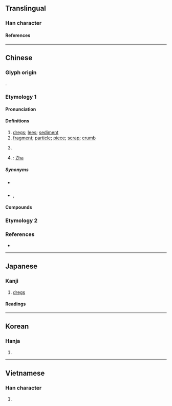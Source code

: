 {{character info}}
==Translingual==

===Han character===
{{Han char|rn=85|rad=水|as=09|sn=12|four=34116|canj=EDAM|ids=⿰氵查,⿰氵査}}

====References====
{{Han ref|kx=0634.030|dkj=17767|dj=1041.010|hdz=31670.050|uh=6E23}}

----

==Chinese==
{{zh-forms|ss=泎}}

===Glyph origin===
{{Han etym}}
{{Han compound|水|alt1=氵|查|ls=psc|c1=s|c2=p}}.

===Etymology 1===

====Pronunciation====
{{zh-pron
|m=zhā,er=y
|m-s=za1
|c=zaa1
|c-t=
|g=
|h=pfs=châ
|j=
|mb=
|md=că
|mn=xm,qz,jj,tw:che/zz:chee/ml,jj:cha
|mn_note=che/chee - vernacular; cha - literary
|mn-t=za1
|w=
|x=
|mc=y
|oc=y
|ma=
|cat=n,pn
}}

====Definitions====
{{zh-hanzi}}

# [[dregs]]; [[lees]]; [[sediment]]
# [[fragment]]; [[particle]]; [[piece]]; [[scrap]]; [[crumb]]
#: {{zh-x|蝕 到 連 渣 都 冇||C}}
# {{zh-alt-form|*喳}}
# {{surname|zh}}: [[Zha]]

=====Synonyms=====
* {{s|dregs}} {{zh-l|渣滓}}
* {{s|fragment}} {{zh-l|碎末}}, {{zh-l|碎屑}}

====Compounds====
{{zh-der|渣滓|滤渣|廢渣|藥渣|爐渣|渣男|渣女|奶渣|渣子|酒渣鼻|酒渣|豆腐渣工程|土得掉渣|學渣|殘渣|礦渣|渣打銀行|豆渣|煤渣|熔渣|麵包渣|殘渣餘孽|豆渣腦筋|人渣|石渣|嘎渣兒|嘎嘎渣渣|油渣子|渣兒|油渣|疙渣兒|沉渣|蔗渣|麻渣|蠟渣|鍋渣|火山渣}}

===Etymology 2===
{{zh-see|鮓|v}}

===References===
* {{R:yue:Hanzi}}

{{zh-cat|Intermediate}}

----

==Japanese==

===Kanji===
{{ja-kanji|grade=|rs=水09}}

# [[dregs]]

====Readings====
{{ja-readings
|goon=しゃ
|kanon=さ
|kun=おり, かす
}}

----

==Korean==

===Hanja===
{{ko-hanja|사}}

# {{rfdef|ko|sort=水09}}

----

==Vietnamese==

===Han character===
{{vi-readings|rs=水09|reading=tra}}

# {{rfdef|vi|sort=水09}}

{{cln|vi|Han tu}}